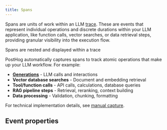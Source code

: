 ```yaml
---
title: Spans
---
```



Spans are units of work within an LLM [trace](/docs/llm-analytics/traces). These are events that represent individual operations and discrete durations within your LLM application, like function calls, vector searches, or data retrieval steps, providing granular visibility into the execution flow. 

<ProductScreenshot
  imageLight="https://res.cloudinary.com/dmukukwp6/image/upload/llm_spans_151fd2701a.png"
  imageDark="https://res.cloudinary.com/dmukukwp6/image/upload/llm_spans_dark_6ce1cab5b9.png"
  alt="LLM trace tree"
  classes="rounded"
/>

<Caption>Spans are nested and displayed within a trace</Caption>

PostHog automatically captures spans to track atomic operations that make up your LLM workflow. For example:

- **[Generations](/docs/llm-analytics/generations)** - LLM calls and interactions
- **Vector database searches** - Document and embedding retrieval
- **Tool/function calls** - API calls, calculations, database queries  
- **RAG pipeline steps** - Retrieval, reranking, context building
- **Data processing** - Validation, chunking, formatting

For technical implementation details, see [manual capture](/docs/llm-analytics/manual-capture).

## Event properties

<SpanEvent />
